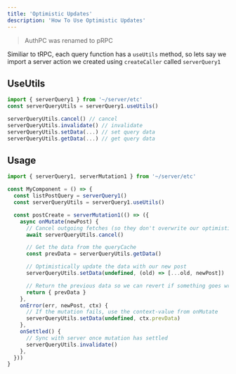 ```yaml
---
title: 'Optimistic Updates'
description: 'How To Use Optimistic Updates'
---
```


> AuthPC was renamed to pRPC

Similiar to tRPC, each query function has a `useUtils` method, so lets say we import a server action we created using `createCaller` called `serverQuery1`

## UseUtils

```ts
import { serverQuery1 } from '~/server/etc'
const serverQueryUtils = serverQuery1.useUtils()

serverQueryUtils.cancel() // cancel
serverQueryUtils.invalidate() // invalidate
serverQueryUtils.setData(...) // set query data
serverQueryUtils.getData(...) // get query data
```

## Usage

```ts
import { serverQuery1, serverMutation1 } from '~/server/etc'

const MyComponent = () => {
  const listPostQuery = serverQuery1()
  const serverQueryUtils = serverQuery1.useUtils()

  const postCreate = serverMutation1(() => ({
    async onMutate(newPost) {
      // Cancel outgoing fetches (so they don't overwrite our optimistic update)
      await serverQueryUtils.cancel()

      // Get the data from the queryCache
      const prevData = serverQueryUtils.getData()

      // Optimistically update the data with our new post
      serverQueryUtils.setData(undefined, (old) => [...old, newPost])

      // Return the previous data so we can revert if something goes wrong
      return { prevData }
    },
    onError(err, newPost, ctx) {
      // If the mutation fails, use the context-value from onMutate
      serverQueryUtils.setData(undefined, ctx.prevData)
    },
    onSettled() {
      // Sync with server once mutation has settled
      serverQueryUtils.invalidate()
    },
  }))
}
```
